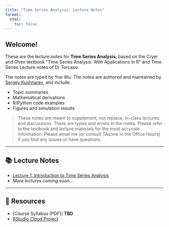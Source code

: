 ```yaml
---
title: "Time Series Analysis: Lecture Notes"
format:
  html:
    toc: false
---
```


## Welcome!

These are the lecture notes for **Time Series Analysis**, based on the Cryer and Chen textbook "Time Series Analysis: With Applications in R" and Time Series Lecture notes of Dr Torcaso.

The notes are typed by Yue Wu. The notes are authored and maintained by [Sergey Kushnarev](about.qmd), and include:

- Topic summaries
- Mathematical derivations
- R/Python code examples
- Figures and simulation results

> These notes are meant to supplement, not replace, in-class lectures and discussions.
> There are typos and errors in the notes. Please refer to the textbook and lecture materials for the most accurate information. Please email me (or consult TAs/me in the Office Hours) if you find any issues or have questions.

---

## 📚 Lecture Notes

- [Lecture 1: Introduction to Time Series Analysis](TSA-Lecture01.qmd)
- *More lectures coming soon...*

---

## 🔗 Resources

- [Course Syllabus (PDF)] **TBD**
- [RStudio Cloud Project](https://posit.cloud/)


